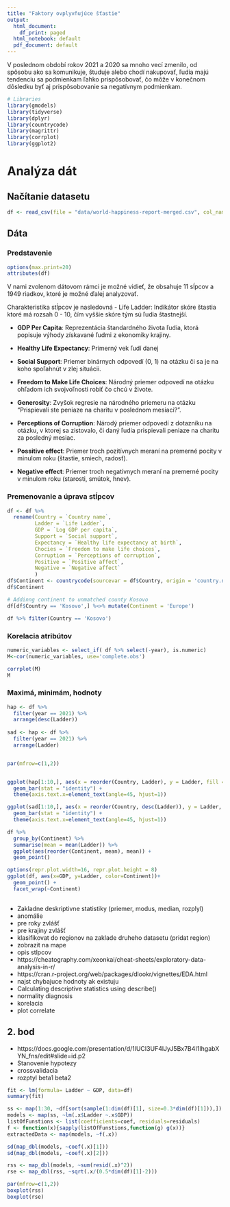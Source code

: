 ```yaml
---
title: "Faktory ovplyvňujúce šťastie"
output:
  html_document:
    df_print: paged
  html_notebook: default
  pdf_document: default
---
```

V poslednom období rokov 2021 a 2020 sa mnoho vecí zmenilo, od spôsobu ako sa komunikuje, študuje alebo chodí nakupovať, ľudia majú tendenciu sa podmienkam ľahko prispôsobovať, čo môže v konečnom dôsledku byť aj prispôsobovanie sa negatívnym podmienkam. 
```r
# Libraries
library(gmodels)
library(tidyverse)
library(dplyr)
library(countrycode)
library(magrittr)
library(corrplot)
library(ggplot2)
```

# Analýza dát

## Načítanie datasetu
```r
df <- read_csv(file = "data/world-happiness-report-merged.csv", col_names = T)
```


## Dáta

### Predstavenie
```r
options(max.print=20)
attributes(df)
```
V nami zvolenom dátovom rámci je možné vidieť, že obsahuje 11 sĺpcov a 1949 riadkov, ktoré je možné ďalej analyzovať.

Charakteristika stĺpcov je nasledovná
- Life Ladder: Indikátor skóre štastia ktoré má rozsah 0 - 10, čím vyššie skóre tým sú ľudia štastnejší.


- **GDP Per Capita**: Reprezentácia štandardného života ľudia, ktorá popisuje výhody získavané ľudmi z ekonomiky krajiny.


- **Healthy Life Expectancy**: Primerný vek ľudí danej 


- **Social Support**: Priemer binárnych odpovedí (0, 1) na otázku či sa je na koho spoľahnút v zlej situácii.


- **Freedom to Make Life Choices**: Národný priemer odpovedí na otázku ohľadom ich svojvoľnosti robiť čo chcú v živote.


- **Generosity**: Zvyšok regresie na národného priemeru na otázku "Prispievali ste peniaze na charitu v poslednom
mesiaci?".


- **Perceptions of Corruption**: Národý priemer odpovedí z dotazníku na otázku, v ktorej sa zistovalo, či daný ľudia prispievali peniaze na charitu za posledný mesiac.


- **Possitive effect**: Priemer troch pozitívnych meraní na premerné pocity v minulom roku (štastie, smiech, radosť).


- **Negative effect**: Priemer troch negatívnych meraní na premerné pocity v minulom roku (starosti, smútok, hnev).

### Premenovanie a úprava stĺpcov
```r
df <- df %>% 
  rename(Country = `Country name`,
         Ladder = `Life Ladder`,
         GDP = `Log GDP per capita`,
         Support = `Social support`,
         Expectancy = `Healthy life expectancy at birth`,
         Chocies = `Freedom to make life choices`,
         Corruption = `Perceptions of corruption`,
         Positive = `Positive affect`,
         Negative = `Negative affect`
         )
df$Continent <- countrycode(sourcevar = df$Country, origin = 'country.name', destination = 'continent')
df$Continent

# Addinng continent to unmatched county Kosovo
df[df$Country == 'Kosovo',] %<>% mutate(Continent = 'Europe')

df %>% filter(Country == 'Kosovo')
```
### Korelacia atribútov
```r
numeric_variables <- select_if( df %>% select(-year), is.numeric)
M<-cor(numeric_variables, use='complete.obs')

corrplot(M)
M
```
### Maximá, minimám, hodnoty
```r
hap <- df %>% 
  filter(year == 2021) %>%
  arrange(desc(Ladder))
  
sad <- hap <- df %>% 
  filter(year == 2021) %>%
  arrange(Ladder)


par(mfrow=c(1,2)) 


ggplot(hap[1:10,], aes(x = reorder(Country, Ladder), y = Ladder, fill = Country)) + 
  geom_bar(stat = "identity") + 
  theme(axis.text.x=element_text(angle=45, hjust=1))

ggplot(sad[1:10,], aes(x = reorder(Country, desc(Ladder)), y = Ladder, fill = Country)) + 
  geom_bar(stat = "identity") + 
  theme(axis.text.x=element_text(angle=45, hjust=1))
```

```r
df %>%
  group_by(Continent) %>%
  summarise(mean = mean(Ladder)) %>%
  ggplot(aes(reorder(Continent, mean), mean)) + 
  geom_point()
```


```r
options(repr.plot.width=16, repr.plot.height = 8)
ggplot(df, aes(x=GDP, y=Ladder, color=Continent))+
  geom_point() +
  facet_wrap(~Continent)
  
```



- Zakladne deskriptivne statistiky (priemer, modus, median, rozplyl)
- anomálie 
- pre roky zvlášť
- pre krajiny zvlášť
- klasifikovat do regionov na zaklade druheho datasetu (pridat region)
- zobrazit na mape 
- opis stlpcov
- https://cheatography.com/xeonkai/cheat-sheets/exploratory-data-analysis-in-r/
- https://cran.r-project.org/web/packages/dlookr/vignettes/EDA.html
- najst chybajuce hodnoty ak existuju
- Calculating descriptive statistics using describe()
- normality diagnosis
- korelacia
- plot correlate


## 2. bod
- https://docs.google.com/presentation/d/1lUCI3UF4lJyJ5Bx7B4I1IhgabXYN_fns/edit#slide=id.p2
- Stanovenie hypotezy
- crossvalidacia 
- rozptyl beta1 beta2


```r
fit <- lm(formula= Ladder ~ GDP, data=df)
summary(fit)

ss <- map(1:30, ~df[sort(sample(1:dim(df)[1], size=0.3*dim(df)[1])),])
models <- map(ss, ~lm(.x$Ladder ~.x$GDP))
listOfFunstions <- list(coefficients=coef, residuals=residuals)
f <- function(x){sapply(listOfFunstions,function(g) g(x))}
extractedData <- map(models, ~f(.x))

sd(map_dbl(models, ~coef(.x)[1]))
sd(map_dbl(models, ~coef(.x)[2]))

rss <- map_dbl(models, ~sum(resid(.x)^2))
rse <- map_dbl(rss, ~sqrt(.x/(0.5*dim(df)[1]-2)))

par(mfrow=c(1,2)) 
boxplot(rss)
boxplot(rse)
```

